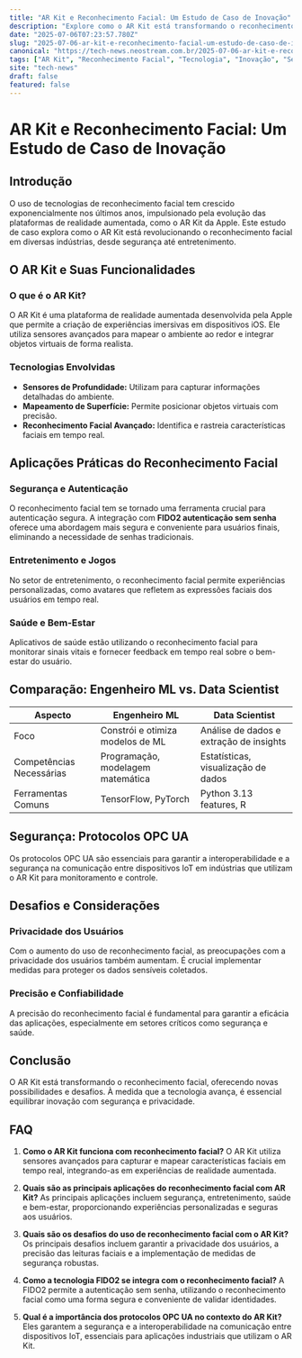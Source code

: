```yaml
---
title: "AR Kit e Reconhecimento Facial: Um Estudo de Caso de Inovação"
description: "Explore como o AR Kit está transformando o reconhecimento facial em diversas indústrias, com insights sobre tecnologia, segurança e aplicações práticas."
date: "2025-07-06T07:23:57.780Z"
slug: "2025-07-06-ar-kit-e-reconhecimento-facial-um-estudo-de-caso-de-inovacao"
canonical: "https://tech-news.neostream.com.br/2025-07-06-ar-kit-e-reconhecimento-facial-um-estudo-de-caso-de-inovacao"
tags: ["AR Kit", "Reconhecimento Facial", "Tecnologia", "Inovação", "Segurança"]
site: "tech-news"
draft: false
featured: false
---
```


# AR Kit e Reconhecimento Facial: Um Estudo de Caso de Inovação

## Introdução

O uso de tecnologias de reconhecimento facial tem crescido exponencialmente nos últimos anos, impulsionado pela evolução das plataformas de realidade aumentada, como o AR Kit da Apple. Este estudo de caso explora como o AR Kit está revolucionando o reconhecimento facial em diversas indústrias, desde segurança até entretenimento.

## O AR Kit e Suas Funcionalidades

### O que é o AR Kit?

O AR Kit é uma plataforma de realidade aumentada desenvolvida pela Apple que permite a criação de experiências imersivas em dispositivos iOS. Ele utiliza sensores avançados para mapear o ambiente ao redor e integrar objetos virtuais de forma realista.

### Tecnologias Envolvidas

- **Sensores de Profundidade:** Utilizam para capturar informações detalhadas do ambiente.
- **Mapeamento de Superfície:** Permite posicionar objetos virtuais com precisão.
- **Reconhecimento Facial Avançado:** Identifica e rastreia características faciais em tempo real.

## Aplicações Práticas do Reconhecimento Facial

### Segurança e Autenticação

O reconhecimento facial tem se tornado uma ferramenta crucial para autenticação segura. A integração com **FIDO2 autenticação sem senha** oferece uma abordagem mais segura e conveniente para usuários finais, eliminando a necessidade de senhas tradicionais.

### Entretenimento e Jogos

No setor de entretenimento, o reconhecimento facial permite experiências personalizadas, como avatares que refletem as expressões faciais dos usuários em tempo real.

### Saúde e Bem-Estar

Aplicativos de saúde estão utilizando o reconhecimento facial para monitorar sinais vitais e fornecer feedback em tempo real sobre o bem-estar do usuário.

## Comparação: Engenheiro ML vs. Data Scientist

| Aspecto                  | Engenheiro ML                             | Data Scientist                       |
|-------------------------|-------------------------------------------|--------------------------------------|
| Foco                    | Constrói e otimiza modelos de ML          | Análise de dados e extração de insights |
| Competências Necessárias| Programação, modelagem matemática         | Estatísticas, visualização de dados  |
| Ferramentas Comuns      | TensorFlow, PyTorch                       | Python 3.13 features, R              |

## Segurança: Protocolos OPC UA

Os protocolos OPC UA são essenciais para garantir a interoperabilidade e a segurança na comunicação entre dispositivos IoT em indústrias que utilizam o AR Kit para monitoramento e controle.

## Desafios e Considerações

### Privacidade dos Usuários

Com o aumento do uso de reconhecimento facial, as preocupações com a privacidade dos usuários também aumentam. É crucial implementar medidas para proteger os dados sensíveis coletados.

### Precisão e Confiabilidade

A precisão do reconhecimento facial é fundamental para garantir a eficácia das aplicações, especialmente em setores críticos como segurança e saúde.

## Conclusão

O AR Kit está transformando o reconhecimento facial, oferecendo novas possibilidades e desafios. À medida que a tecnologia avança, é essencial equilibrar inovação com segurança e privacidade.

## FAQ

1. **Como o AR Kit funciona com reconhecimento facial?**
   O AR Kit utiliza sensores avançados para capturar e mapear características faciais em tempo real, integrando-as em experiências de realidade aumentada.

2. **Quais são as principais aplicações do reconhecimento facial com AR Kit?**
   As principais aplicações incluem segurança, entretenimento, saúde e bem-estar, proporcionando experiências personalizadas e seguras aos usuários.

3. **Quais são os desafios do uso de reconhecimento facial com o AR Kit?**
   Os principais desafios incluem garantir a privacidade dos usuários, a precisão das leituras faciais e a implementação de medidas de segurança robustas.

4. **Como a tecnologia FIDO2 se integra com o reconhecimento facial?**
   A FIDO2 permite a autenticação sem senha, utilizando o reconhecimento facial como uma forma segura e conveniente de validar identidades.

5. **Qual é a importância dos protocolos OPC UA no contexto do AR Kit?**
   Eles garantem a segurança e a interoperabilidade na comunicação entre dispositivos IoT, essenciais para aplicações industriais que utilizam o AR Kit.